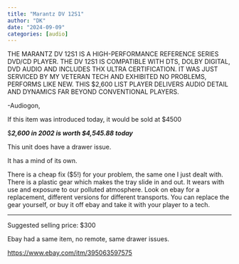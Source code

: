 ```yaml
---
title: "Marantz DV 12S1"
author: "DK"
date: "2024-09-09"
categories: [audio]
---
```


THE MARANTZ DV 12S1 IS A HIGH-PERFORMANCE REFERENCE SERIES DVD/CD PLAYER. THE DV 12S1 IS COMPATIBLE WITH DTS, DOLBY DIGITAL, DVD AUDIO AND INCLUDES THX ULTRA CERTIFICATION. IT WAS JUST SERVICED BY MY VETERAN TECH AND EXHIBITED NO PROBLEMS, PERFORMS LIKE NEW. THIS \$2,600 LIST PLAYER DELIVERS AUDIO DETAIL AND DYNAMICS FAR BEYOND CONVENTIONAL PLAYERS.

-Audiogon,

If this item was introduced today, it would be sold at \$4500

\$***2,600 in 2002 is worth \$4,545.88 today***

This unit does have a drawer issue.

It has a mind of its own.

There is a cheap fix (\$5!) for your problem, the same one I just dealt with. There is a plastic gear which makes the tray slide in and out. It wears with use and exposure to our polluted atmosphere. Look on ebay for a replacement, different versions for different transports. You can replace the gear yourself, or buy it off ebay and take it with your player to a tech.

---

Suggested selling price: \$300

Ebay had a same item, no remote, same drawer issues.

<https://www.ebay.com/itm/395063597575>
